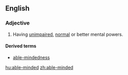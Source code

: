 ==English==

===Adjective===
{{en-adj|pos=[[able]]-[[minded]]}}

# Having [[unimpaired]], [[normal]] or better mental powers.

====Derived terms====
*[[able-mindedness]]

[[hu:able-minded]]
[[zh:able-minded]]